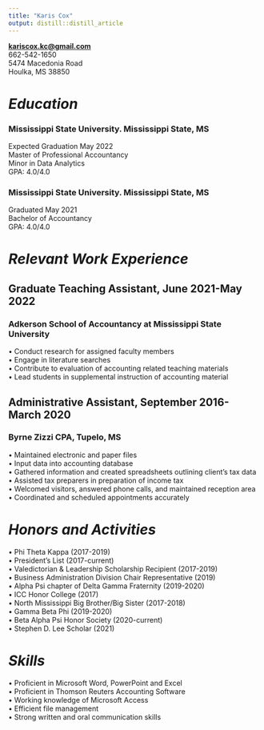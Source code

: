 ```yaml
---
title: "Karis Cox"
output: distill::distill_article
---
```


[**kariscox.kc\@gmail.com**](mailto:kariscox.kc@gmail.com){.email}\
662-542-1650\
5474 Macedonia Road\
Houlka, MS 38850

# *Education*

\vspace{-5truemm}

### Mississippi State University. Mississippi State, MS

\vspace{-5truemm}

Expected Graduation May 2022\
Master of Professional Accountancy\
Minor in Data Analytics\
GPA: 4.0/4.0

### Mississippi State University. Mississippi State, MS

\vspace{-5truemm}

Graduated May 2021\
Bachelor of Accountancy\
GPA: 4.0/4.0

# *Relevant Work Experience*

\vspace{-5truemm}

## Graduate Teaching Assistant, June 2021-May 2022

\vspace{-5truemm}

### Adkerson School of Accountancy at Mississippi State University

\vspace{-5truemm}

• Conduct research for assigned faculty members\
• Engage in literature searches\
• Contribute to evaluation of accounting related teaching materials\
• Lead students in supplemental instruction of accounting material

## Administrative Assistant, September 2016-March 2020

\vspace{-5truemm}

### Byrne Zizzi CPA, Tupelo, MS

\vspace{-5truemm}

• Maintained electronic and paper files\
• Input data into accounting database\
• Gathered information and created spreadsheets outlining client's tax data\
• Assisted tax preparers in preparation of income tax\
• Welcomed visitors, answered phone calls, and maintained reception area\
• Coordinated and scheduled appointments accurately

# *Honors and Activities*

\vspace{-5truemm}

• Phi Theta Kappa (2017-2019)\
• President's List (2017-current)\
• Valedictorian & Leadership Scholarship Recipient (2017-2019)\
• Business Administration Division Chair Representative (2019)\
• Alpha Psi chapter of Delta Gamma Fraternity (2019-2020)\
• ICC Honor College (2017)\
• North Mississippi Big Brother/Big Sister (2017-2018)\
• Gamma Beta Phi (2019-2020)\
• Beta Alpha Psi Honor Society (2020-current)\
• Stephen D. Lee Scholar (2021)

# *Skills*

\vspace{-5truemm}

• Proficient in Microsoft Word, PowerPoint and Excel\
• Proficient in Thomson Reuters Accounting Software\
• Working knowledge of Microsoft Access\
• Efficient file management\
• Strong written and oral communication skills
